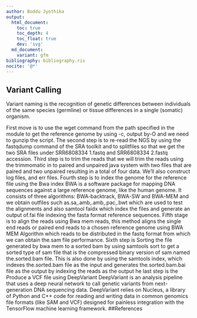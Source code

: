 ```yaml
---
author: Boddu Jyothika
output:
  html_document:
    toc: true
    toc_depth: 4
    toc_float: true
    dev: 'svg'
  md_document:
    variant: gfm
bibliography: bibliography.ris
nocite: '@*'
---
```

## Variant Calling
Variant naming is the recognition of genetic differences between individuals of the same species (germline) or tissue differences in a single (somatic) organism.

First move is to use the wget command from the path specified in the module to get the reference genome by using -c, output by-O and we need to gunzip the script.
The second step is to re-read the NGS by using the fastqdump command of the SRA toolkit and to splitfiles so that we get the two SRA files under SRR6808334 1.fastq and SRR6808334 2.fastq accession.
Third step is to trim the reads that we will trim the reads using the trimmomatic in to paired and unpaired java system with two files that are paired and two unpaired resulting in a total of four data. We'll also construct log files, and err files.
Fourth step is to index the genome for the reference file using the Bwa index BWA is a software package for mapping DNA sequences against a large reference genome, like the human genome.
It consists of three algorithms: BWA-backtrack, BWA-SW and BWA-MEM and we obtain outfiles such as.sa,.amb,.amb,.pac,.bwt which are used to test the alignments and also samtool faidx which index the files and generate an output of.fai file indexing the fasta format reference sequences.
Fifth stage is to align the reads using Bwa mem reads, this method aligns the single end reads or paired end reads to a chosen reference genome using BWA MEM Algorithm which reads to be distributed in the fastq format from which we can obtain the.sam file performance.
Sixth step is Sorting the file generated by bwa mem to a sorted bam by using samtools sort to get a sorted type of sam file that is the compressed binary version of sam named the.sorted.bam file.
This is also done by using the samtools index, which indexes the.sorted.bam file as the input and generates the.sorted.bam.bai file as the output by indexing the reads as the output
he last step is the Produce a VCF file using DeepVariant DeepVariant is an analysis pipeline that uses a deep neural network to call genetic variants from next-generation DNA sequencing data. DeepVariant relies on Nucleus, a library of Python and C++ code for reading and writing data in common genomics file formats (like SAM and VCF) designed for painless integration with the TensorFlow machine learning framework.
##References
